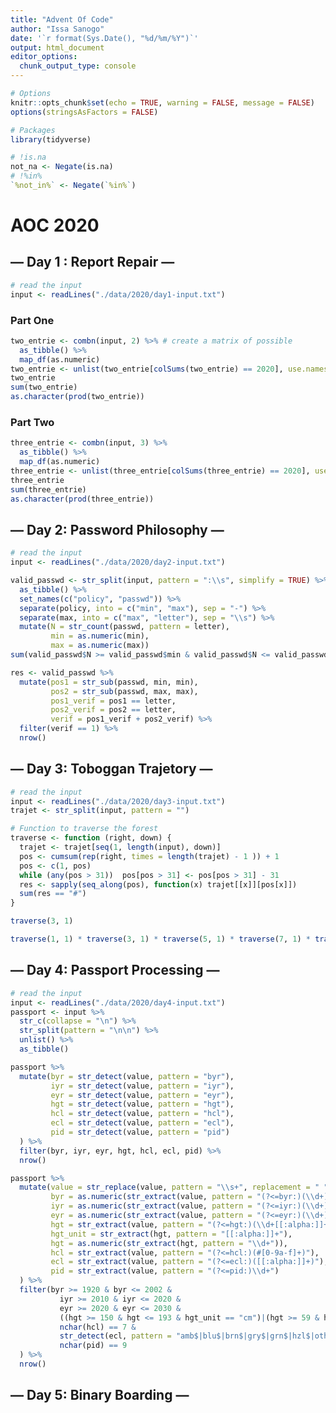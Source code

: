 ```yaml
---
title: "Advent Of Code"
author: "Issa Sanogo"
date: '`r format(Sys.Date(), "%d/%m/%Y")`'
output: html_document
editor_options: 
  chunk_output_type: console
---
```


```r
# Options
knitr::opts_chunk$set(echo = TRUE, warning = FALSE, message = FALSE)
options(stringsAsFactors = FALSE)

# Packages
library(tidyverse)
```

```r
# !is.na
not_na <- Negate(is.na)
# !%in%
`%not_in%` <- Negate(`%in%`)
```


# AOC 2020

## --- Day 1 : Report Repair ---

```r
# read the input
input <- readLines("./data/2020/day1-input.txt")
```

### Part One

```r
two_entrie <- combn(input, 2) %>% # create a matrix of possible
  as_tibble() %>%
  map_df(as.numeric)
two_entrie <- unlist(two_entrie[colSums(two_entrie) == 2020], use.names = FALSE)
two_entrie
sum(two_entrie)
as.character(prod(two_entrie))
```

### Part Two

```r
three_entrie <- combn(input, 3) %>%
  as_tibble() %>%
  map_df(as.numeric)
three_entrie <- unlist(three_entrie[colSums(three_entrie) == 2020], use.names = FALSE)
three_entrie
sum(three_entrie)
as.character(prod(three_entrie))
```

## --- Day 2: Password Philosophy ---

```r
# read the input
input <- readLines("./data/2020/day2-input.txt")
```

```r
valid_passwd <- str_split(input, pattern = ":\\s", simplify = TRUE) %>% 
  as_tibble() %>% 
  set_names(c("policy", "passwd")) %>% 
  separate(policy, into = c("min", "max"), sep = "-") %>% 
  separate(max, into = c("max", "letter"), sep = "\\s") %>% 
  mutate(N = str_count(passwd, pattern = letter),
         min = as.numeric(min),
         max = as.numeric(max))
sum(valid_passwd$N >= valid_passwd$min & valid_passwd$N <= valid_passwd$max)
```

```r
res <- valid_passwd %>%
  mutate(pos1 = str_sub(passwd, min, min),
         pos2 = str_sub(passwd, max, max),
         pos1_verif = pos1 == letter,
         pos2_verif = pos2 == letter,
         verif = pos1_verif + pos2_verif) %>%
  filter(verif == 1) %>% 
  nrow()
```

## --- Day 3: Toboggan Trajetory ---

```r
# read the input
input <- readLines("./data/2020/day3-input.txt")
trajet <- str_split(input, pattern = "")

# Function to traverse the forest
traverse <- function (right, down) {
  trajet <- trajet[seq(1, length(input), down)]
  pos <- cumsum(rep(right, times = length(trajet) - 1 )) + 1
  pos <- c(1, pos)
  while (any(pos > 31))  pos[pos > 31] <- pos[pos > 31] - 31
  res <- sapply(seq_along(pos), function(x) trajet[[x]][pos[x]])
  sum(res == "#") 
}
```

```r
traverse(3, 1)
```

```r
traverse(1, 1) * traverse(3, 1) * traverse(5, 1) * traverse(7, 1) * traverse(1, 2)
```

## --- Day 4: Passport Processing ---

```r
# read the input
input <- readLines("./data/2020/day4-input.txt")
passport <- input %>%
  str_c(collapse = "\n") %>%
  str_split(pattern = "\n\n") %>%
  unlist() %>%
  as_tibble()
```

```r
passport %>% 
  mutate(byr = str_detect(value, pattern = "byr"),
         iyr = str_detect(value, pattern = "iyr"),
         eyr = str_detect(value, pattern = "eyr"),
         hgt = str_detect(value, pattern = "hgt"),
         hcl = str_detect(value, pattern = "hcl"),
         ecl = str_detect(value, pattern = "ecl"),
         pid = str_detect(value, pattern = "pid")
  ) %>%
  filter(byr, iyr, eyr, hgt, hcl, ecl, pid) %>% 
  nrow()
```

```r
passport %>% 
  mutate(value = str_replace(value, pattern = "\\s+", replacement = " "),
         byr = as.numeric(str_extract(value, pattern = "(?<=byr:)(\\d+)")),
         iyr = as.numeric(str_extract(value, pattern = "(?<=iyr:)(\\d+)")),
         eyr = as.numeric(str_extract(value, pattern = "(?<=eyr:)(\\d+)")),
         hgt = str_extract(value, pattern = "(?<=hgt:)(\\d+[[:alpha:]]+)"),
         hgt_unit = str_extract(hgt, pattern = "[[:alpha:]]+"),
         hgt = as.numeric(str_extract(hgt, pattern = "\\d+")),
         hcl = str_extract(value, pattern = "(?<=hcl:)(#[0-9a-f]+)"),
         ecl = str_extract(value, pattern = "(?<=ecl:)([[:alpha:]]+)"),
         pid = str_extract(value, pattern = "(?<=pid:)\\d+")
  ) %>%
  filter(byr >= 1920 & byr <= 2002 &
           iyr >= 2010 & iyr <= 2020 &
           eyr >= 2020 & eyr <= 2030 &
           ((hgt >= 150 & hgt <= 193 & hgt_unit == "cm")|(hgt >= 59 & hgt <= 76 & hgt_unit == "in")) &
           nchar(hcl) == 7 &
           str_detect(ecl, pattern = "amb$|blu$|brn$|gry$|grn$|hzl$|oth$") &
           nchar(pid) == 9
  ) %>% 
  nrow()
```

## --- Day 5: Binary Boarding ---

```r

```


